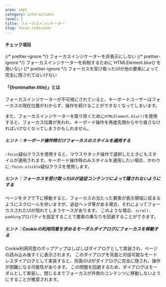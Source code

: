 ```yaml
---
area: impl
category: interactions
level: 1
title: フォーカスインジケーター
slug: focus-indicator
---
```



#### チェック項目

<Checkpoint>
  {/* prettier-ignore */}
  <span slot="title">フォーカスインジケーターを非表示にしない</span>
</Checkpoint>

<Checkpoint>
  {/* prettier-ignore */}
  <span slot="title">フォーカスインジケーターを抑制するために`HTMLElement.blur()`を用いない</span>
</Checkpoint>

<Checkpoint>
  {/* prettier-ignore */}
  <span slot="title">フォーカスを受け取ったUIが他の要素によって完全に隠されてはいけない</span>
</Checkpoint>

#### 「{frontmatter.title}」とは

<Level level={frontmatter.level} />

フォーカスインジケーターが不可視にされていると、キーボードユーザーはフォーカスの現在位置がわからず、操作を続けることができなくなってしまいます。

また、フォーカスインジケーターを取り除くために`HTMLElement.blur()`を使用すると、フォーカス位置が失われ、キーボード操作を再度先頭からやり直さなければいけなくなってしまうかもしれません。

##### ヒント：キーボード操作時だけフォーカスのスタイルを適用する

`:focus`疑似クラスを使用すると、マウスやタッチ操作で選択したときにもスタイルが適用されます。キーボード操作時のみスタイルを適用したい場合、かわりに`:focus-visible`疑似クラスを使用します。

##### ヒント：フォーカスを受け取ったUIが追従コンテンツによって隠されないようにする

ページをタブで下に移動すると、フォーカスの当たった要素が表示領域に収まるようにスクロールを伴いますが、追従ヘッダ等がある場合、それによってフォーカスされたUIが隠れてしまうケースがあります。 このような場合、`scroll-padding`プロパティを設定することで要素の重なりを回避することができます。

##### ヒント：Cookieの利用同意を求めるモーダルダイアログにフォーカスを移動する

Cookie利用同意のポップアップはしばしばダイアログとして実装され、ページの読み込み後すぐに表示されます。 このダイアログを背面と対話可能なモードレスダイアログとして実装すると、背面のUIがダイアログに完全に隠され、操作が困難になる可能性があります。 この問題を回避するため、ダイアログはモーダルとして実装し、閉じるまでフォーカスが外側のコンテンツに移動しないようにすることが推奨されます。
